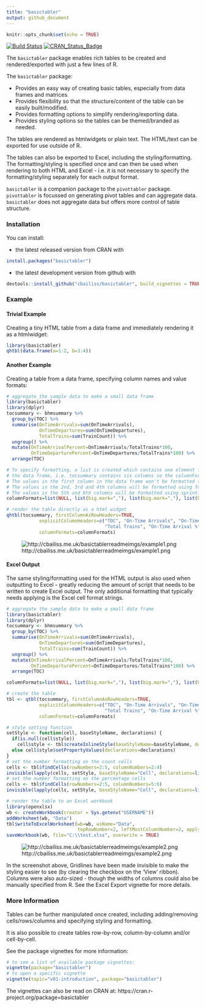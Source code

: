 ```yaml
---
title: "basictabler"
output: github_document
---
```


```r
knitr::opts_chunk$set(echo = TRUE)
```

[![Build Status](https://travis-ci.org/cbailiss/basictabler.svg?branch=master)](https://travis-ci.org/cbailiss/basictabler)
[![CRAN_Status_Badge](http://www.r-pkg.org/badges/version/basictabler)](https://cran.r-project.org/package=basictabler)

The `basictabler` package enables rich tables to be created and rendered/exported with just a few lines of R.

The `basictabler` package:

- Provides an easy way of creating basic tables, especially from data frames and matrices.
- Provides flexibility so that the structure/content of the table can be easily built/modified. 
- Provides formatting options to simplify rendering/exporting data.
- Provides styling options so the tables can be themed/branded as needed.

The tables are rendered as htmlwidgets or plain text. The HTML/text can be exported for use outside of R.

The tables can also be exported to Excel, including the styling/formatting.  The formatting/styling is specified once and can then be used when rendering to both HTML and Excel - i.e. it is not necessary to specify the formatting/styling separately for each output format. 

`basictabler` is a companion package to the `pivottabler` package.  `pivottabler` is focussed on generating pivot tables and can aggregate data.  `basictabler` does not aggregate data but offers more control of table structure.

### Installation

You can install:

* the latest released version from CRAN with

```r
install.packages("basictabler")
```

* the latest development version from github with

```r
devtools::install_github("cbailiss/basictabler", build_vignettes = TRUE)
```

### Example

#### Trivial Example

Creating a tiny HTML table from a data frame and immediately rendering it as a htmlwidget:

```r
library(basictabler)
qhtbl(data.frame(a=1:2, b=3:4))
```

#### Another Example

Creating a table from a data frame, specifying column names and value formats:

```r
# aggregate the sample data to make a small data frame
library(basictabler)
library(dplyr)
tocsummary <- bhmsummary %>%
  group_by(TOC) %>%
  summarise(OnTimeArrivals=sum(OnTimeArrivals),
            OnTimeDepartures=sum(OnTimeDepartures),
            TotalTrains=sum(TrainCount)) %>%
  ungroup() %>%
  mutate(OnTimeArrivalPercent=OnTimeArrivals/TotalTrains*100,
         OnTimeDeparturePercent=OnTimeDepartures/TotalTrains*100) %>%
  arrange(TOC)

# To specify formatting, a list is created which contains one element for each column in 
# the data frame, i.e. tocsummary contains six columns so the columnFormats list has six elements.
# The values in the first column in the data frame won't be formatted since NULL has been specified.
# The values in the 2nd, 3rd and 4th columns will be formatted using format(value, big.mark=",")
# The values in the 5th and 6th columns will be formatted using sprintf(value, "%.1f")
columnFormats=list(NULL, list(big.mark=","), list(big.mark=","), list(big.mark=","), "%.1f", "%.1f")

# render the table directly as a html widget
qhtbl(tocsummary, firstColumnAsRowHeaders=TRUE,
            explicitColumnHeaders=c("TOC", "On-Time Arrivals", "On-Time Departures",
                                    "Total Trains", "On-Time Arrival %", "On-Time Departure %"),
            columnFormats=columnFormats)
```

![http://cbailiss.me.uk/basictablerreadmeimgs/example1.png](http://cbailiss.me.uk/basictablerreadmeimgs/example1.png)

#### Excel Output

The same styling/formatting used for the HTML output is also used when outputting to Excel - greatly reducing the amount of script that needs to be written to create Excel output.  The only additional formatting that typically needs applying is the Excel cell format strings.

```r
# aggregate the sample data to make a small data frame
library(basictabler)
library(dplyr)
tocsummary <- bhmsummary %>%
  group_by(TOC) %>%
  summarise(OnTimeArrivals=sum(OnTimeArrivals),
            OnTimeDepartures=sum(OnTimeDepartures),
            TotalTrains=sum(TrainCount)) %>%
  ungroup() %>%
  mutate(OnTimeArrivalPercent=OnTimeArrivals/TotalTrains*100,
         OnTimeDeparturePercent=OnTimeDepartures/TotalTrains*100) %>%
  arrange(TOC)

columnFormats=list(NULL, list(big.mark=","), list(big.mark=","), list(big.mark=","), "%.1f", "%.1f")

# create the table
tbl <- qtbl(tocsummary, firstColumnAsRowHeaders=TRUE,
            explicitColumnHeaders=c("TOC", "On-Time Arrivals", "On-Time Departures",
                                    "Total Trains", "On-Time Arrival %", "On-Time Departure %"),
            columnFormats=columnFormats)

# style setting function
setStyle <- function(cell, baseStyleName, declarations) {
  if(is.null(cell$style)) 
    cell$style <- tbl$createInlineStyle(baseStyleName=baseStyleName, declarations=declarations)
  else cell$style$setPropertyValues(declarations=declarations)
}
# set the number formatting on the count cells
cells <- tbl$findCells(rowNumbers=2:5, columnNumbers=2:4)
invisible(lapply(cells, setStyle, baseStyleName="Cell", declarations=list("xl-value-format"="#,##0")))
# set the number formatting on the percentage cells
cells <- tbl$findCells(rowNumbers=2:5, columnNumbers=5:6)
invisible(lapply(cells, setStyle, baseStyleName="Cell", declarations=list("xl-value-format"="##0.0")))

# render the table to an Excel workbook
library(openxlsx)
wb <- createWorkbook(creator = Sys.getenv("USERNAME"))
addWorksheet(wb, "Data")
tbl$writeToExcelWorksheet(wb=wb, wsName="Data", 
                          topRowNumber=2, leftMostColumnNumber=2, applyStyles=TRUE)
saveWorkbook(wb, file="C:\\test.xlsx", overwrite = TRUE)

```

![http://cbailiss.me.uk/basictablerreadmeimgs/example2.png](http://cbailiss.me.uk/basictablerreadmeimgs/example2.png)

In the screenshot above, Gridlines have been made invisible to make the styling easier to see (by clearing the checkbox on the 'View' ribbon).  Columns were also auto-sized - though the widths of columns could also be manually specified from R.  See the Excel Export vignette for more details.

### More Information

Tables can be further manipulated once created, including adding/removing cells/rows/columns and specifying styling and formatting.

It is also possible to create tables row-by-row, column-by-column and/or cell-by-cell.

See the package vignettes for more information:

```r
# to see a list of available package vignettes:
vignette(package="basictabler")
# to open a specific vignette
vignette(topic="v01-introduction", package="basictabler")
```

The vignettes can also be read on CRAN at:
https://cran.r-project.org/package=basictabler

